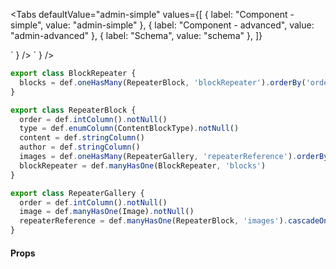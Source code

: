 
<Tabs
  defaultValue="admin-simple"
  values={[
    { label: "Component - simple", value: "admin-simple" },
    { label: "Component - advanced", value: "admin-advanced" },
    { label: "Schema", value: "schema" },
  ]}
>
  <TabItem value="admin-simple">
    <LiveCode
      entity="BlockRepeater"
      code={
`<BlockRepeater
  field="blocks"
  label="Block repeater"
  discriminationField="type"
  sortableBy="order"
>
  <Block discriminateBy="gallery" label="Gallery">
    <ImageFileRepeater
      field="images"
      urlField="image.url"
      label="Images"
      sortableBy="order"
    />
  </Block>
</BlockRepeater>`
}
    />
  </TabItem>
  <TabItem value="admin-advanced">
    <LiveCode
      entity="BlockRepeater"
      code={
`<BlockRepeater 
  field="blocks"
  label="Block repeater"
  discriminationField="type"
  sortableBy="order"
>
  <Block discriminateBy="gallery" label="Gallery">
    <ImageFileRepeater
      field="images"
      urlField="image.url"
      label="Images"
      sortableBy="order"
    />
  </Block>
  <Block discriminateBy="quote" label="Quote">
    <TextAreaField field="content" label="Content" />
    <TextField field="author" label="Author" />
  </Block>
</BlockRepeater>`
}
    />
  </TabItem>
  <TabItem value="schema">

```jsx
export class BlockRepeater {
  blocks = def.oneHasMany(RepeaterBlock, 'blockRepeater').orderBy('order')
}

export class RepeaterBlock {
  order = def.intColumn().notNull()
  type = def.enumColumn(ContentBlockType).notNull()
  content = def.stringColumn()
  author = def.stringColumn()
  images = def.oneHasMany(RepeaterGallery, 'repeaterReference').orderBy('order')
  blockRepeater = def.manyHasOne(BlockRepeater, 'blocks')
}

export class RepeaterGallery {
  order = def.intColumn().notNull()
  image = def.manyHasOne(Image).notNull()
  repeaterReference = def.manyHasOne(RepeaterBlock, 'images').cascadeOnDelete()
}
```

  </TabItem>
</Tabs>

#### Props

<PropsTable>
  <SharedProps.field required />
  <SharedProps.label required />
  <SharedProps.discriminationField required />
  <SharedProps.sortableBy required />
  <SharedProps.addButtonText />
</PropsTable>
